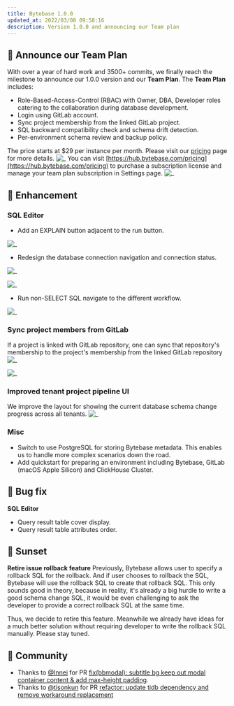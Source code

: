 ```yaml
---
title: Bytebase 1.0.0
updated_at: 2022/03/08 09:58:16
description: Version 1.0.0 and announcing our Team plan
---
```



## 🚀 Announce our Team Plan

With over a year of hard work and 3500+ commits, we finally reach the milestone to announce our 1.0.0 version and our **Team Plan**. The **Team Plan** includes:

- Role-Based-Access-Control (RBAC) with Owner, DBA, Developer roles catering to the collaboration during database development.
- Login using GitLab account.
- Sync project membership from the linked GitLab project.
- SQL backward compatibility check and schema drift detection.
- Per-environment schema review and backup policy.

The price starts at $29 per instance per month. Please visit our [pricing](https://www.bytebase.com/pricing) page for more details.
![_](/content/changelog/1.0.0/pricing.webp)
You can visit [https://hub.bytebase.com/pricing](https://hub.bytebase.com/pricing) to purchase a subscription license and manage your team plan subscription in Settings page.
![_](/content/changelog/1.0.0/subscription.webp)

## 🎄 Enhancement

### SQL Editor

- Add an EXPLAIN button adjacent to the run button.

![_](/content/changelog/1.0.0/sql-editor-explain.webp)

- Redesign the database connection navigation and connection status.

![_](/content/changelog/1.0.0/sql-editor-navigation.webp)

![_](/content/changelog/1.0.0/sql-editor-conneciton-status.webp)

- Run non-SELECT SQL navigate to the different workflow.

![_](/content/changelog/1.0.0/sql-editor-workflow.webp)

### Sync project members from GitLab

If a project is linked with GitLab repository, one can sync that repository's membership to the project's membership from the linked GitLab repository
![_](/content/changelog/1.0.0/project-membership-vcs-sync.webp)

![_](/content/changelog/1.0.0/gitlab-role.webp)

### Improved tenant project pipeline UI

We improve the layout for showing the current database schema change progress across all tenants.
![_](/content/changelog/1.0.0/tenant-matrix.webp)

### Misc

- Switch to use PostgreSQL for storing Bytebase metadata. This enables us to handle more complex scenarios down the road.
- Add quickstart for preparing an environment including Bytebase, GitLab (macOS Apple Silicon) and ClickHouse Cluster.

## 🐞 Bug fix

**SQL Editor**

- Query result table cover display.
- Query result table attributes order.

## 🌄 Sunset

**Retire issue rollback feature**
Previously, Bytebase allows user to specify a rollback SQL for the rollback. And if user chooses to rollback the SQL, Bytebase will use the rollback SQL to create that rollback SQL. This only sounds good in theory, because in reality, it's already a big hurdle to write a good schema change SQL, it would be even challenging to ask the developer to provide a correct rollback SQL at the same time.

Thus, we decide to retire this feature. Meanwhile we already have ideas for a much better solution without requiring developer to write the rollback SQL manually. Please stay tuned.

## 🎠 Community

- Thanks to [@Innei](https://github.com/Innei) for PR [fix(bbmodal): subtitle bg keep out modal container content & add max-height padding](https://github.com/bytebase/bytebase/pull/679).
- Thanks to [@tisonkun](https://github.com/tisonkun) for PR [refactor: update tidb dependency and remove workaround replacement](https://github.com/bytebase/bytebase/pull/611)

<InstallUpgrade />
